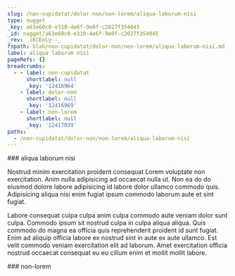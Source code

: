 ```yaml
---
slug: /non-cupidatat/dolor-non/non-lorem/aliqua-laborum-nisi
type: nugget
_key: a63e60c0-e310-4e6f-9e0f-c2027f354045
_id: nugget/a63e60c0-e310-4e6f-9e0f-c2027f354045
_rev: _iKCEoLy--_
fspath: blah/non-cupidatat/dolor-non/non-lorem/aliqua-laborum-nisi.md
label: aliqua laborum nisi
pageRefs: {}
breadcrumbs:
  - - label: non-cupidatat
      shortlabel: null
      _key: '12416964'
    - label: dolor-non
      shortlabel: null
      _key: '12416969'
    - label: non-lorem
      shortlabel: null
      _key: '12417039'
paths:
  - /non-cupidatat/dolor-non/non-lorem/aliqua-laborum-nisi
---
```


<NuggetArea>
<Nugget slug="/non-cupidatat/dolor-non/non-lorem/aliqua-laborum-nisi" type="nugget" _key="a63e60c0-e310-4e6f-9e0f-c2027f354045" _id="nugget/a63e60c0-e310-4e6f-9e0f-c2027f354045" _rev="_iKCEoLy--_" fspath="blah/non-cupidatat/dolor-non/non-lorem/aliqua-laborum-nisi.md" label="aliqua laborum nisi" paths="/non-cupidatat/dolor-non/non-lorem/aliqua-laborum-nisi">
<NuggetBody>
### aliqua laborum nisi

Nostrud minim exercitation proident consequat Lorem voluptate non exercitation. Anim nulla adipisicing ad occaecat nulla ut. Non ea do do eiusmod dolore labore adipisicing id labore dolor ullamco commodo quis. Adipisicing aliqua nisi enim fugiat ipsum commodo laborum aute et sint fugiat.

Labore consequat culpa culpa anim culpa commodo aute veniam dolor sunt culpa. Commodo ipsum sit nostrud culpa in culpa aliqua aliqua. Quis commodo do magna ea officia quis reprehenderit proident id sunt fugiat. Enim ad aliquip officia labore ex nostrud sint in aute ex aute ullamco. Est velit commodo veniam exercitation elit ad laborum. Amet exercitation officia nostrud occaecat consequat eu eu cillum enim et mollit mollit labore.

</NuggetBody>
<Breadcrumbs>
<Crumbs>
<Crumb _key="12416964" label="non-cupidatat" /><Crumb _key="12416969" label="dolor-non" /><Crumb _key="12417039" label="non-lorem" />
</Crumbs>
</Breadcrumbs>
</Nugget>

<NuggetsInbound>
</NuggetsInbound>
<NuggetsOutbound>
</NuggetsOutbound>
</NuggetArea>
<PassagesInbound>
<Passage direction="inbound" type="passage" _key="12417039" _id="passage/12417039" _rev="_iKCEoLy---" label="non-lorem" passage="non-lorem" fspath="blah/non-cupidatat/dolor-non/non-lorem" paths="/non-cupidatat/dolor-non/non-lorem" slug="/non-cupidatat/dolor-non/non-lorem">
<NuggetBody>
### non-lorem

</NuggetBody>
<Breadcrumbs>
<Crumbs>
<Crumb _key="12416964" label="non-cupidatat" /><Crumb _key="12416969" label="dolor-non" />
</Crumbs>
</Breadcrumbs>
</Passage>

</PassagesInbound>
<PassagesOutbound>
</PassagesOutbound>